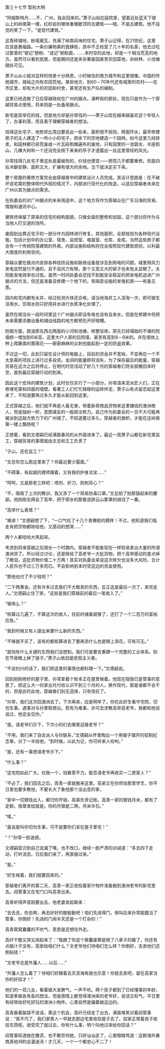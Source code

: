 

第三十七节 暂别大明

“阿姆斯特丹……不，广州，我会回来的。”萧子山站在庭院里，望着远处蓝天下坡山上的岭南第一楼，红砂岩的楼体重檐歇顶的古建筑――哦，不是古建筑。他不自觉的笑了一下，“是现代建筑。”

这青砖铺地，粉墙黛瓦，充满了岭南风味的住宅。萧子山记得，在21世纪，这里应该是惠福路。一条价廉物美的食肆街，其中不乏经营了几十年的名家。他去过吃过那里的“银记”肠粉、“成记”粥粉面，……本时空的此地，却是一个相当荒芜的地方。虽然可以看到民居，但是期间还是夹杂著废园甚至农田菜地，杂树林、小池塘随处可见。

萧子山从小就对这样的场景十分熟悉，小时候住的南方城市和这里很像。中国的传统城市，城峘之内有农田荒地。某些地方，到60－70年代还有城里的农村――在市区里，却有大片的农田和村舍，甚至还有生产队的编制。

这里已经选做了日后穿越政权在广州的据点。濠畔街的那处，现在只是作为一个穿越贸易点使用，将来则是一处备用据点。

新宅是高举花的钱，但是地方却是孙常找的――萧子山现在越来越喜欢这个年轻人了，办事利落，而且善于理解穿越者的想法。

找得这处宅子，地势却比周边要高出一些来，面积很不规则，两面环水，最早修建房子的主人建造了一所小小的宅子，把余下的空地建造一个园林。如今这里几经转卖，和园林都已经荒废成一片瓦砾荆棘遍布的废地，只有园里的一池碧水、半座假山、几棵大树和一个还没完全倒下来来的亭子才透露出一丝这里曾经的风光。

孙常找得几处宅子里这处是最破败的，价钱也便宜――房院几乎都要重修。但是四处冷僻安静，面积又大，扩展有很大的余地。当下就决定买下来。

整个房屋的重修方案完全由穿越者中的建筑设计人员完成。其设计思路是：在不破坏该宅第的整体明代外观的情况下，内部进行现代化的改造，以适应穿越者未来在广州以其为据点的需求。

在执委会的对广州据点的未来用途中，这个地方将作为穿越众在广东沿海的贸易、情报和通讯中心。

建筑师保留了原来的住宅的结构面貌，只做全面的整修和加固，这个部分将作为与当地人打交道的场所。

废园划出靠近宅子的一部分作为园林进行修复。其他面积，全部规划为各种现代设施，包括计划中的办公室、宿舍、监控室、电报室、仓库、金库。当然这些房子都会有一个传统院落建筑的外表。内部设施和结构将完全按照现代建筑原则，以利最大限度的利用空间。

穿越众要在据点内安排各种技防设施和联络设备就涉及到用电的问题。城里用风力发电显然是行不通的，且不说风力有限，那个又高又大的架子也未免太显眼了。太阳能发电效率也过低。虽然一时间执委会还找不到能安全稳妥的把发电机送进广州据点的方法，但还是准备显修建一个地下的，有隔音设施的发电机房――有备无患。

园内和宅内都有水井，经过检测大体还合格，请当地淘井工人深淘一次，即可做生活用水，饮用水则只好用井水进行水质净化处理了。

虽然在相当长一段时间里这个广州据点即没有电也没有自来水，但是在修建中将把未来需要添置设备和铺设线路的地方都预先开好暗槽。

防御方面，疏浚原先西北两面的小河和池塘，修整驳岸。原先已经塌毁的不堪的院墙统一增加到6米高，这里大户人家的后院墙，甚至有高到8－9米的。并在墙体上种上爬藤类的蔷薇花――密密麻麻的尖刺也能起到一定的防盗效果。

不过这一切，此刻只留在设计师的电脑上，目前的资金并不宽裕，不宜再在一个不太急需的项目上进行过多投资。虫洞的能量即将消失，为了保存最后的能量，穿越贸易在这次之后将停止，在明代时空活动了好几个月的穿越者们将全部撤回本时空，直到最后穿越行动的到来。

因此这个宏伟的建筑计划，此时仅仅实行了一小部分，孙常请来泥水匠人们，正在修缮宅第和四面的墙壁。看著工人们忙忙碌碌的运砖拌泥，萧子山有点留恋起这里来了，不知道要再过多久才能从新回到这里。

正式穿越之后，他们就不再是人畜无害，带着新奇商品货物来这里赚钱的澳洲商人，而是独树一帜，意图谋反的一股政治势力。自己作为执委会的一员不大可能再被派到这敌方势力下的广州城了。不知道要过多久，穿越者的旗帜，才能在这岭南第一楼上飘扬呢？

正想着，看到文德嗣已经满面春风的从外面进来了。最近一周萧子山都在新宅里监工，穿越贸易的事情就由文总和王工负责了

“子山，还在监工？”

“文总你怎么跑这里来了？你最近要少露面。”

“不碍事，有起威的镖师跟着，又有我的护身法宝……”

“呵呵，又是那老三样吧：喷剂、折刀、防刺背心？”

“不，吸取了上次的教训，我又添了一个简易防毒口罩。”文总拍了拍那鼓起来的腰部。他刚刚去拜会了高举，把于鄂水的那套说辞云山雾罩的胡诌了一番。

“高举什么表情？”

“难讲！”文德嗣想了下，“一口气吃了十几个青橄榄的模样！不过，他知道我们临走肯把货物都赊给他，又感动的想哭……”

两个人都哈哈大笑起来。

考虑到将来穿越之后很长一个时期内，穿越者不能象现在一样轻易拿出大量的所谓澳洲货了。所以经过讨论，还是赊给了高老爷一大批货物，把个高举感动的差点掉了眼泪，这批货物价值二十万两！其实对执委会来说这次赊欠也没多大风险，合计人民币也不过三万多而已。不会影响到本时空这边的资金使用。

“那他也付了不少钱吧？”

“二千两黄金。还有许多过去我们不大敢卖的东西，反正这是最后一次了，卖完走人。”文德嗣止住了笑，“这些是我们穿越前的最后一笔收入了。”

“够用么？”

“核算过几遍了，不算这次的收入，目前的储备就够了，还打了一个二百万的富裕应急。”

“我到时候又有人提出来要什么新的东西。”

“不够就不买了，该有的都核算进去了要再添什么也是锦上添花，可有可无。”

“就怕有什么关键的东西我们没想到。我们可是要去重建一个完整的工业体系。别在节骨眼上掉了链子。”萧子山依旧是悲观主义者。

“不说扫兴的话了，我们把这里的事情也都料理一下。”文德嗣说。

回到刚刚修好的屋子里，孙常拿着个账本正在屋里候着。他现在隐隐已是管事的意思了。把这么大一份家业托付给认识不到三个月的人，换作现代，那是谁都不会干的，但是此时此地，穿越者们别无选择，只有信任了。

“孙常，我们这次回澳洲去了。下次再来，应是明年了。你在此好生看守宅院，切勿生事。遇事对与孙掌柜商议。若有为难事，亦可去求教高举高老爷，我都和他说说过，他定会见你。”

“是。请老爷们示下，下次小的们去哪里迎接老爷？”

“不用，我们来了自会派人与你联系，”文德嗣从怀里掏出一个用锯子锯开的铝制纪念章，分了一半给他，“到时候，以此为记，你可听来人吩咐。”

“是，还有一事想请老爷示下。”

“什么事？”

“这宅院如此广大，仅我一个，怕看管不力。能否请老爷再收买一二房家人？”

“不必了，我们回去之后，高青一家就搬来这里。高弟又在你师伯那里学艺，你平日里也要多教他，不要长大了象他那个没出息的爹。

“家中一切银钱出入，都归你开销，高弟负责记账。高青一家的银钱月米，都有了定额，按章发给就是。你的月银是二两，月米半石。”

“喏。”

“虽说是叫你切勿生事，可不是要你们呆在屋子里宅！”

“？”孙常一脸迷惑。

文德嗣意识到自己说漏了嘴，也不改口，继续一脸严肃的训诫道：“多去四下走动，打听消息。日后我们来了，再禀报过来。”

“是。”

“好生候着，我们就要回来的。”

穿越者们离开的第二天，高青一家正收拾着家什物件准备搬到澳洲老爷的新宅里去。阎管事又在宅门口叫高青出来。

高青听得声音刚要出去，他老婆发起飙来：

“去去去，你去啊，再去好好的献殷勤吧！咱们先进得门，倒叫后来孙常脱籍当了管事，你倒好！先进的门闹半天还是一个打杂的！”

高青窝窝囊囊的不吭气，意思是还想往外走。

高纤干脆又哭又闹起来了：“我跟了你这个窝囊废算是倒了八辈子的霉了，你还有点脑汁子没有，高家给咱们什么？文老爷他们待咱们怎么样？你倒好，去卖他们还倒贴钱！”

“文老爷总是外藩人……以后……”

“外藩人怎么着了？待咱们好跟着去天涯海角我也乐意！你就去卖吧，留在高家当你的好奴才！”

他们的一双儿女，看着娘大发脾气，一声不吭。两个孩子都到了已经懂事的年龄，知道爹娘各有各的想法，但是感情上都觉得澳洲来的老爷好，说话又和气，平日里有经常给好吃好玩的澳洲小物件。心里自然是偏着娘这边的。

高青垂着脑袋不说话，乘这个机会，高纤已经走了出去，满面堆笑对着阎管事说：“真不巧了，我们家男人一早就去那边宅里收拾屋子去了。奴家正带着孩子收拾东西呢，收受完了就过去，你有什么事，明个叫他过来给你回话？”

阎管事知道她在撒谎，也不敢奈何她，只好讪讪走了，心里暗暗骂道：这群海外番商真他*妈*的会灌迷汤！才几天，一个一个都忠心不二了！


